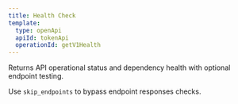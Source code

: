 ```yaml
---
title: Health Check
template:
  type: openApi
  apiId: tokenApi
  operationId: getV1Health
---
```


Returns API operational status and dependency health with optional endpoint testing.

Use `skip_endpoints` to bypass endpoint responses checks.
